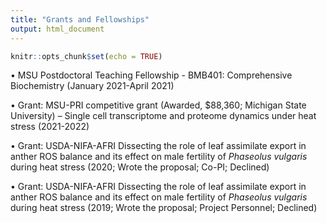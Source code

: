 ```yaml
---
title: "Grants and Fellowships"
output: html_document
---
```


```r
knitr::opts_chunk$set(echo = TRUE)
```

•	MSU Postdoctoral Teaching Fellowship - BMB401: Comprehensive Biochemistry (January 2021-April 2021)

•	Grant: MSU-PRI competitive grant (Awarded, $88,360; Michigan State University) – Single cell transcriptome and proteome dynamics under heat stress (2021-2022) <br>

•	Grant: USDA-NIFA-AFRI Dissecting the role of leaf assimilate export in anther ROS balance and its effect on male fertility of *Phaseolus vulgaris* during heat stress (2020; Wrote the proposal; Co-PI; Declined) <br>

•	Grant: USDA-NIFA-AFRI Dissecting the role of leaf assimilate export in anther ROS balance and its effect on male fertility of *Phaseolus vulgaris* during heat stress (2019; Wrote the proposal; Project Personnel; Declined) <br>